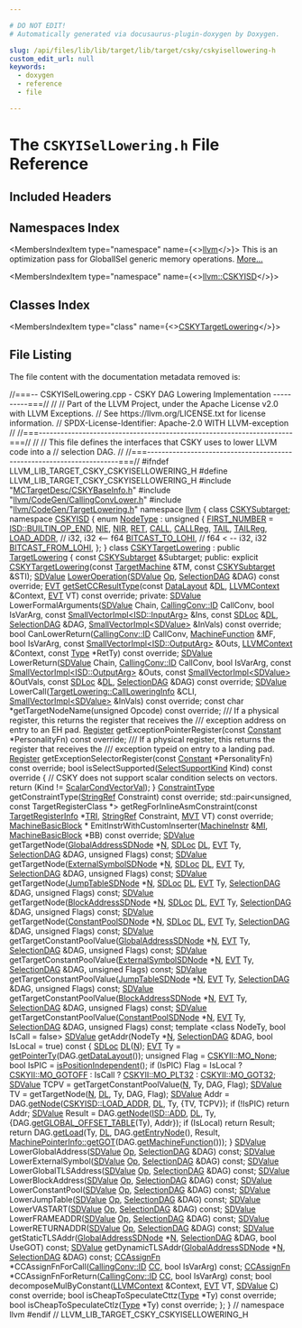 ```yaml
---

# DO NOT EDIT!
# Automatically generated via docusaurus-plugin-doxygen by Doxygen.

slug: /api/files/lib/lib/target/lib/target/csky/cskyisellowering-h
custom_edit_url: null
keywords:
  - doxygen
  - reference
  - file

---
```





# The `CSKYISelLowering.h` File Reference

<DoxygenPage pluginConfig={pluginConfig}>



## Included Headers

<IncludesList>
<IncludesListItem
  filePath="MCTargetDesc/CSKYBaseInfo.h"
  permalink="/docs/api/files/lib/lib/target/lib/target/csky/lib/target/csky/mctargetdesc/cskybaseinfo-h"
  isLocal="true" />
<IncludesListItem
  filePath="llvm/CodeGen/CallingConvLower.h"
  permalink="/docs/api/files/include/include/llvm/include/llvm/codegen/callingconvlower-h"
  isLocal="true" />
<IncludesListItem
  filePath="llvm/CodeGen/TargetLowering.h"
  permalink="/docs/api/files/include/include/llvm/include/llvm/codegen/targetlowering-h"
  isLocal="true" />
</IncludesList>

## Namespaces Index

<MembersIndex>

<MembersIndexItem
  type="namespace"
  name={<><a href="/docs/api/namespaces/llvm">llvm</a></>}>
This is an optimization pass for GlobalISel generic memory operations. <a href="/docs/api/namespaces/llvm/#details">More...</a>
</MembersIndexItem>

<MembersIndexItem
  type="namespace"
  name={<><a href="/docs/api/namespaces/llvm/cskyisd">llvm::CSKYISD</a></>}>
</MembersIndexItem>

</MembersIndex>

## Classes Index

<MembersIndex>

<MembersIndexItem
  type="class"
  name={<><a href="/docs/api/classes/llvm/cskytargetlowering">CSKYTargetLowering</a></>}>
</MembersIndexItem>

</MembersIndex>


## File Listing

The file content with the documentation metadata removed is:

<ProgramListing>

<Link id="l00001" /><CodeLine lineNumber="1"><Highlight kind="comment">//===-- CSKYISelLowering.cpp - CSKY DAG Lowering Implementation  ----------===//</Highlight><Highlight kind="normal"></Highlight></CodeLine>
<Link id="l00002" /><CodeLine lineNumber="2"><Highlight kind="normal"></Highlight><Highlight kind="comment">//</Highlight><Highlight kind="normal"></Highlight></CodeLine>
<Link id="l00003" /><CodeLine lineNumber="3"><Highlight kind="normal"></Highlight><Highlight kind="comment">// Part of the LLVM Project, under the Apache License v2.0 with LLVM Exceptions.</Highlight><Highlight kind="normal"></Highlight></CodeLine>
<Link id="l00004" /><CodeLine lineNumber="4"><Highlight kind="normal"></Highlight><Highlight kind="comment">// See https://llvm.org/LICENSE.txt for license information.</Highlight><Highlight kind="normal"></Highlight></CodeLine>
<Link id="l00005" /><CodeLine lineNumber="5"><Highlight kind="normal"></Highlight><Highlight kind="comment">// SPDX-License-Identifier: Apache-2.0 WITH LLVM-exception</Highlight><Highlight kind="normal"></Highlight></CodeLine>
<Link id="l00006" /><CodeLine lineNumber="6"><Highlight kind="normal"></Highlight><Highlight kind="comment">//</Highlight><Highlight kind="normal"></Highlight></CodeLine>
<Link id="l00007" /><CodeLine lineNumber="7"><Highlight kind="normal"></Highlight><Highlight kind="comment">//===----------------------------------------------------------------------===//</Highlight><Highlight kind="normal"></Highlight></CodeLine>
<Link id="l00008" /><CodeLine lineNumber="8"><Highlight kind="normal"></Highlight><Highlight kind="comment">//</Highlight><Highlight kind="normal"></Highlight></CodeLine>
<Link id="l00009" /><CodeLine lineNumber="9"><Highlight kind="normal"></Highlight><Highlight kind="comment">// This file defines the interfaces that CSKY uses to lower LLVM code into a</Highlight><Highlight kind="normal"></Highlight></CodeLine>
<Link id="l00010" /><CodeLine lineNumber="10"><Highlight kind="normal"></Highlight><Highlight kind="comment">// selection DAG.</Highlight><Highlight kind="normal"></Highlight></CodeLine>
<Link id="l00011" /><CodeLine lineNumber="11"><Highlight kind="normal"></Highlight><Highlight kind="comment">//</Highlight><Highlight kind="normal"></Highlight></CodeLine>
<Link id="l00012" /><CodeLine lineNumber="12"><Highlight kind="normal"></Highlight><Highlight kind="comment">//===----------------------------------------------------------------------===//</Highlight><Highlight kind="normal"></Highlight></CodeLine>
<Link id="l00013" /><CodeLine lineNumber="13"><Highlight kind="normal"></Highlight></CodeLine>
<Link id="l00014" /><CodeLine lineNumber="14"><Highlight kind="normal"></Highlight><Highlight kind="preprocessor">#ifndef LLVM&#95;LIB&#95;TARGET&#95;CSKY&#95;CSKYISELLOWERING&#95;H</Highlight><Highlight kind="normal"></Highlight></CodeLine>
<Link id="l00015" /><CodeLine lineNumber="15"><Highlight kind="normal"></Highlight><Highlight kind="preprocessor">#define LLVM&#95;LIB&#95;TARGET&#95;CSKY&#95;CSKYISELLOWERING&#95;H</Highlight><Highlight kind="normal"></Highlight></CodeLine>
<Link id="l00016" /><CodeLine lineNumber="16"><Highlight kind="normal"></Highlight></CodeLine>
<Link id="l00017" /><CodeLine lineNumber="17"><Highlight kind="normal"></Highlight><Highlight kind="preprocessor">#include &quot;<a href="/docs/api/files/lib/lib/target/lib/target/csky/lib/target/csky/mctargetdesc/cskybaseinfo-h">MCTargetDesc/CSKYBaseInfo.h</a>&quot;</Highlight><Highlight kind="normal"></Highlight></CodeLine>
<Link id="l00018" /><CodeLine lineNumber="18"><Highlight kind="normal"></Highlight><Highlight kind="preprocessor">#include &quot;<a href="/docs/api/files/include/include/llvm/include/llvm/codegen/callingconvlower-h">llvm/CodeGen/CallingConvLower.h</a>&quot;</Highlight><Highlight kind="normal"></Highlight></CodeLine>
<Link id="l00019" /><CodeLine lineNumber="19"><Highlight kind="normal"></Highlight><Highlight kind="preprocessor">#include &quot;<a href="/docs/api/files/include/include/llvm/include/llvm/codegen/targetlowering-h">llvm/CodeGen/TargetLowering.h</a>&quot;</Highlight><Highlight kind="normal"></Highlight></CodeLine>
<Link id="l00020" /><CodeLine lineNumber="20"><Highlight kind="normal"></Highlight></CodeLine>
<Link id="l00021" /><CodeLine lineNumber="21"><Highlight kind="normal"></Highlight><Highlight kind="keyword">namespace </Highlight><Highlight kind="normal"><a href="/docs/api/namespaces/llvm">llvm</a> &#123;</Highlight></CodeLine>
<Link id="l00022" /><CodeLine lineNumber="22"><Highlight kind="normal"></Highlight><Highlight kind="keyword">class </Highlight><Highlight kind="normal"><a href="/docs/api/classes/llvm/cskysubtarget">CSKYSubtarget</a>;</Highlight></CodeLine>
<Link id="l00023" /><CodeLine lineNumber="23"><Highlight kind="normal"></Highlight></CodeLine>
<Link id="l00024" /><CodeLine lineNumber="24" lineLink="/docs/api/namespaces/llvm/cskyisd"><Highlight kind="normal"></Highlight><Highlight kind="keyword">namespace </Highlight><Highlight kind="normal"><a href="/docs/api/namespaces/llvm/cskyisd">CSKYISD</a> &#123;</Highlight></CodeLine>
<Link id="l00025" /><CodeLine lineNumber="25" lineLink="/docs/api/namespaces/llvm/cskyisd/#a21f8f5032143364eef7e557f383ca140"><Highlight kind="normal"></Highlight><Highlight kind="keyword">enum</Highlight><Highlight kind="normal"> <a href="/docs/api/namespaces/llvm/cskyisd/#a21f8f5032143364eef7e557f383ca140">NodeType</a> : </Highlight><Highlight kind="keywordtype">unsigned</Highlight><Highlight kind="normal"> &#123;</Highlight></CodeLine>
<Link id="l00026" /><CodeLine lineNumber="26" lineLink="/docs/api/namespaces/llvm/cskyisd/#a21f8f5032143364eef7e557f383ca140affe8d15b1987321b60d5e505e83a86f8"><Highlight kind="normal">  <a href="/docs/api/namespaces/llvm/cskyisd/#a21f8f5032143364eef7e557f383ca140affe8d15b1987321b60d5e505e83a86f8">FIRST&#95;NUMBER</a> = <a href="/docs/api/namespaces/llvm/isd/#a22ea9cec080dd5f4f47ba234c2f59110a477ef80c70c7359199eace0e5d3133b1">ISD::BUILTIN&#95;OP&#95;END</a>,</Highlight></CodeLine>
<Link id="l00027" /><CodeLine lineNumber="27" lineLink="/docs/api/namespaces/llvm/cskyisd/#a21f8f5032143364eef7e557f383ca140a19efa471468c8459a1c03103698ce22a"><Highlight kind="normal">  <a href="/docs/api/namespaces/llvm/cskyisd/#a21f8f5032143364eef7e557f383ca140a19efa471468c8459a1c03103698ce22a">NIE</a>,</Highlight></CodeLine>
<Link id="l00028" /><CodeLine lineNumber="28" lineLink="/docs/api/namespaces/llvm/cskyisd/#a21f8f5032143364eef7e557f383ca140af84c5821a353979c176b5a50e7e483b9"><Highlight kind="normal">  <a href="/docs/api/namespaces/llvm/cskyisd/#a21f8f5032143364eef7e557f383ca140af84c5821a353979c176b5a50e7e483b9">NIR</a>,</Highlight></CodeLine>
<Link id="l00029" /><CodeLine lineNumber="29" lineLink="/docs/api/namespaces/llvm/cskyisd/#a21f8f5032143364eef7e557f383ca140ab487ca8e1a1817364d4aef4c0a1f2bf7"><Highlight kind="normal">  <a href="/docs/api/namespaces/llvm/cskyisd/#a21f8f5032143364eef7e557f383ca140ab487ca8e1a1817364d4aef4c0a1f2bf7">RET</a>,</Highlight></CodeLine>
<Link id="l00030" /><CodeLine lineNumber="30" lineLink="/docs/api/namespaces/llvm/cskyisd/#a21f8f5032143364eef7e557f383ca140a2578ed3b33431af79abe790d509a3c36"><Highlight kind="normal">  <a href="/docs/api/namespaces/llvm/cskyisd/#a21f8f5032143364eef7e557f383ca140a2578ed3b33431af79abe790d509a3c36">CALL</a>,</Highlight></CodeLine>
<Link id="l00031" /><CodeLine lineNumber="31" lineLink="/docs/api/namespaces/llvm/cskyisd/#a21f8f5032143364eef7e557f383ca140a854c048d2740d2b9be2605dfbbfb0f50"><Highlight kind="normal">  <a href="/docs/api/namespaces/llvm/cskyisd/#a21f8f5032143364eef7e557f383ca140a854c048d2740d2b9be2605dfbbfb0f50">CALLReg</a>,</Highlight></CodeLine>
<Link id="l00032" /><CodeLine lineNumber="32" lineLink="/docs/api/namespaces/llvm/cskyisd/#a21f8f5032143364eef7e557f383ca140a8ce9e7d4b725ea8b9d3428cc426f8107"><Highlight kind="normal">  <a href="/docs/api/namespaces/llvm/cskyisd/#a21f8f5032143364eef7e557f383ca140a8ce9e7d4b725ea8b9d3428cc426f8107">TAIL</a>,</Highlight></CodeLine>
<Link id="l00033" /><CodeLine lineNumber="33" lineLink="/docs/api/namespaces/llvm/cskyisd/#a21f8f5032143364eef7e557f383ca140ad4ade8d06f79327a4882cd5822bc0cf3"><Highlight kind="normal">  <a href="/docs/api/namespaces/llvm/cskyisd/#a21f8f5032143364eef7e557f383ca140ad4ade8d06f79327a4882cd5822bc0cf3">TAILReg</a>,</Highlight></CodeLine>
<Link id="l00034" /><CodeLine lineNumber="34" lineLink="/docs/api/namespaces/llvm/cskyisd/#a21f8f5032143364eef7e557f383ca140a1350a42f33c959dd4ed60b8f63d67d77"><Highlight kind="normal">  <a href="/docs/api/namespaces/llvm/cskyisd/#a21f8f5032143364eef7e557f383ca140a1350a42f33c959dd4ed60b8f63d67d77">LOAD&#95;ADDR</a>,</Highlight></CodeLine>
<Link id="l00035" /><CodeLine lineNumber="35"><Highlight kind="normal">  </Highlight><Highlight kind="comment">// i32, i32 &lt;-- f64</Highlight><Highlight kind="normal"></Highlight></CodeLine>
<Link id="l00036" /><CodeLine lineNumber="36" lineLink="/docs/api/namespaces/llvm/cskyisd/#a21f8f5032143364eef7e557f383ca140aff2113c0522ec629cd8d711fdcc45497"><Highlight kind="normal">  <a href="/docs/api/namespaces/llvm/cskyisd/#a21f8f5032143364eef7e557f383ca140aff2113c0522ec629cd8d711fdcc45497">BITCAST&#95;TO&#95;LOHI</a>,</Highlight></CodeLine>
<Link id="l00037" /><CodeLine lineNumber="37"><Highlight kind="normal">  </Highlight><Highlight kind="comment">// f64 &lt; -- i32, i32</Highlight><Highlight kind="normal"></Highlight></CodeLine>
<Link id="l00038" /><CodeLine lineNumber="38" lineLink="/docs/api/namespaces/llvm/cskyisd/#a21f8f5032143364eef7e557f383ca140a1f036d06f31d2b7817930c6be601f6e1"><Highlight kind="normal">  <a href="/docs/api/namespaces/llvm/cskyisd/#a21f8f5032143364eef7e557f383ca140a1f036d06f31d2b7817930c6be601f6e1">BITCAST&#95;FROM&#95;LOHI</a>,</Highlight></CodeLine>
<Link id="l00039" /><CodeLine lineNumber="39"><Highlight kind="normal">&#125;;</Highlight></CodeLine>
<Link id="l00040" /><CodeLine lineNumber="40"><Highlight kind="normal">&#125;</Highlight></CodeLine>
<Link id="l00041" /><CodeLine lineNumber="41"><Highlight kind="normal"></Highlight></CodeLine>
<Link id="l00042" /><CodeLine lineNumber="42" lineLink="/docs/api/classes/llvm/cskytargetlowering"><Highlight kind="normal"></Highlight><Highlight kind="keyword">class </Highlight><Highlight kind="normal"><a href="/docs/api/classes/llvm/cskytargetlowering/#a394ec6c77b281252ab7d5dffb757ce7f">CSKYTargetLowering</a> : </Highlight><Highlight kind="keyword">public</Highlight><Highlight kind="normal"> <a href="/docs/api/classes/llvm/targetlowering/#aaa96f111a59a7a2e7f9c689b344543df">TargetLowering</a> &#123;</Highlight></CodeLine>
<Link id="l00043" /><CodeLine lineNumber="43"><Highlight kind="normal">  </Highlight><Highlight kind="keyword">const</Highlight><Highlight kind="normal"> <a href="/docs/api/classes/llvm/cskysubtarget">CSKYSubtarget</a> &amp;Subtarget;</Highlight></CodeLine>
<Link id="l00044" /><CodeLine lineNumber="44"><Highlight kind="normal"></Highlight></CodeLine>
<Link id="l00045" /><CodeLine lineNumber="45"><Highlight kind="normal"></Highlight><Highlight kind="keyword">public</Highlight><Highlight kind="normal">:</Highlight></CodeLine>
<Link id="l00046" /><CodeLine lineNumber="46"><Highlight kind="normal">  </Highlight><Highlight kind="keyword">explicit</Highlight><Highlight kind="normal"> <a href="/docs/api/classes/llvm/cskytargetlowering/#a394ec6c77b281252ab7d5dffb757ce7f">CSKYTargetLowering</a>(</Highlight><Highlight kind="keyword">const</Highlight><Highlight kind="normal"> <a href="/docs/api/classes/llvm/targetmachine">TargetMachine</a> &amp;TM,</Highlight></CodeLine>
<Link id="l00047" /><CodeLine lineNumber="47"><Highlight kind="normal">                              </Highlight><Highlight kind="keyword">const</Highlight><Highlight kind="normal"> <a href="/docs/api/classes/llvm/cskysubtarget">CSKYSubtarget</a> &amp;STI);</Highlight></CodeLine>
<Link id="l00048" /><CodeLine lineNumber="48"><Highlight kind="normal"></Highlight></CodeLine>
<Link id="l00049" /><CodeLine lineNumber="49"><Highlight kind="normal">  <a href="/docs/api/classes/llvm/sdvalue">SDValue</a> <a href="/docs/api/classes/llvm/cskytargetlowering/#af48eb3006fb45a4161db5b96d4f7cbbd">LowerOperation</a>(<a href="/docs/api/classes/llvm/sdvalue">SDValue</a> <a href="/docs/api/namespaces/llvm/#ab471937b9a227e70c7fe8bd9604014d6">Op</a>, <a href="/docs/api/classes/llvm/selectiondag">SelectionDAG</a> &amp;DAG) </Highlight><Highlight kind="keyword">const override</Highlight><Highlight kind="normal">;</Highlight></CodeLine>
<Link id="l00050" /><CodeLine lineNumber="50"><Highlight kind="normal"></Highlight></CodeLine>
<Link id="l00051" /><CodeLine lineNumber="51"><Highlight kind="normal">  <a href="/docs/api/structs/llvm/evt">EVT</a> <a href="/docs/api/classes/llvm/cskytargetlowering/#aea1223f03c63339534884b7dc67ed3bf">getSetCCResultType</a>(</Highlight><Highlight kind="keyword">const</Highlight><Highlight kind="normal"> <a href="/docs/api/classes/llvm/datalayout">DataLayout</a> &amp;<a href="/docs/api/files/lib/lib/target/lib/target/arm/armslshardening-cpp/#ad467c4ab9119043f9b7750ab986be61a">DL</a>, <a href="/docs/api/classes/llvm/llvmcontext">LLVMContext</a> &amp;Context,</Highlight></CodeLine>
<Link id="l00052" /><CodeLine lineNumber="52"><Highlight kind="normal">                         <a href="/docs/api/structs/llvm/evt">EVT</a> VT) </Highlight><Highlight kind="keyword">const override</Highlight><Highlight kind="normal">;</Highlight></CodeLine>
<Link id="l00053" /><CodeLine lineNumber="53"><Highlight kind="normal"></Highlight></CodeLine>
<Link id="l00054" /><CodeLine lineNumber="54"><Highlight kind="normal"></Highlight><Highlight kind="keyword">private</Highlight><Highlight kind="normal">:</Highlight></CodeLine>
<Link id="l00055" /><CodeLine lineNumber="55"><Highlight kind="normal">  <a href="/docs/api/classes/llvm/sdvalue">SDValue</a> LowerFormalArguments(<a href="/docs/api/classes/llvm/sdvalue">SDValue</a> Chain, <a href="/docs/api/namespaces/llvm/callingconv/#abdf8cf606905c10634e831390981b0ed">CallingConv::ID</a> CallConv,</Highlight></CodeLine>
<Link id="l00056" /><CodeLine lineNumber="56"><Highlight kind="normal">                               </Highlight><Highlight kind="keywordtype">bool</Highlight><Highlight kind="normal"> IsVarArg,</Highlight></CodeLine>
<Link id="l00057" /><CodeLine lineNumber="57"><Highlight kind="normal">                               </Highlight><Highlight kind="keyword">const</Highlight><Highlight kind="normal"> <a href="/docs/api/classes/llvm/smallvectorimpl">SmallVectorImpl&lt;ISD::InputArg&gt;</a> &amp;Ins,</Highlight></CodeLine>
<Link id="l00058" /><CodeLine lineNumber="58"><Highlight kind="normal">                               </Highlight><Highlight kind="keyword">const</Highlight><Highlight kind="normal"> <a href="/docs/api/classes/llvm/sdloc">SDLoc</a> &amp;<a href="/docs/api/files/lib/lib/target/lib/target/arm/armslshardening-cpp/#ad467c4ab9119043f9b7750ab986be61a">DL</a>, <a href="/docs/api/classes/llvm/selectiondag">SelectionDAG</a> &amp;DAG,</Highlight></CodeLine>
<Link id="l00059" /><CodeLine lineNumber="59"><Highlight kind="normal">                               <a href="/docs/api/classes/llvm/smallvectorimpl">SmallVectorImpl&lt;SDValue&gt;</a> &amp;InVals) </Highlight><Highlight kind="keyword">const override</Highlight><Highlight kind="normal">;</Highlight></CodeLine>
<Link id="l00060" /><CodeLine lineNumber="60"><Highlight kind="normal"></Highlight></CodeLine>
<Link id="l00061" /><CodeLine lineNumber="61"><Highlight kind="normal">  </Highlight><Highlight kind="keywordtype">bool</Highlight><Highlight kind="normal"> CanLowerReturn(<a href="/docs/api/namespaces/llvm/callingconv/#abdf8cf606905c10634e831390981b0ed">CallingConv::ID</a> CallConv, <a href="/docs/api/classes/llvm/machinefunction">MachineFunction</a> &amp;MF,</Highlight></CodeLine>
<Link id="l00062" /><CodeLine lineNumber="62"><Highlight kind="normal">                      </Highlight><Highlight kind="keywordtype">bool</Highlight><Highlight kind="normal"> IsVarArg,</Highlight></CodeLine>
<Link id="l00063" /><CodeLine lineNumber="63"><Highlight kind="normal">                      </Highlight><Highlight kind="keyword">const</Highlight><Highlight kind="normal"> <a href="/docs/api/classes/llvm/smallvectorimpl">SmallVectorImpl&lt;ISD::OutputArg&gt;</a> &amp;Outs,</Highlight></CodeLine>
<Link id="l00064" /><CodeLine lineNumber="64"><Highlight kind="normal">                      <a href="/docs/api/classes/llvm/llvmcontext">LLVMContext</a> &amp;Context, </Highlight><Highlight kind="keyword">const</Highlight><Highlight kind="normal"> <a href="/docs/api/classes/llvm/type">Type</a> &#42;RetTy) </Highlight><Highlight kind="keyword">const override</Highlight><Highlight kind="normal">;</Highlight></CodeLine>
<Link id="l00065" /><CodeLine lineNumber="65"><Highlight kind="normal"></Highlight></CodeLine>
<Link id="l00066" /><CodeLine lineNumber="66"><Highlight kind="normal">  <a href="/docs/api/classes/llvm/sdvalue">SDValue</a> LowerReturn(<a href="/docs/api/classes/llvm/sdvalue">SDValue</a> Chain, <a href="/docs/api/namespaces/llvm/callingconv/#abdf8cf606905c10634e831390981b0ed">CallingConv::ID</a> CallConv, </Highlight><Highlight kind="keywordtype">bool</Highlight><Highlight kind="normal"> IsVarArg,</Highlight></CodeLine>
<Link id="l00067" /><CodeLine lineNumber="67"><Highlight kind="normal">                      </Highlight><Highlight kind="keyword">const</Highlight><Highlight kind="normal"> <a href="/docs/api/classes/llvm/smallvectorimpl">SmallVectorImpl&lt;ISD::OutputArg&gt;</a> &amp;Outs,</Highlight></CodeLine>
<Link id="l00068" /><CodeLine lineNumber="68"><Highlight kind="normal">                      </Highlight><Highlight kind="keyword">const</Highlight><Highlight kind="normal"> <a href="/docs/api/classes/llvm/smallvectorimpl">SmallVectorImpl&lt;SDValue&gt;</a> &amp;OutVals, </Highlight><Highlight kind="keyword">const</Highlight><Highlight kind="normal"> <a href="/docs/api/classes/llvm/sdloc">SDLoc</a> &amp;<a href="/docs/api/files/lib/lib/target/lib/target/arm/armslshardening-cpp/#ad467c4ab9119043f9b7750ab986be61a">DL</a>,</Highlight></CodeLine>
<Link id="l00069" /><CodeLine lineNumber="69"><Highlight kind="normal">                      <a href="/docs/api/classes/llvm/selectiondag">SelectionDAG</a> &amp;DAG) </Highlight><Highlight kind="keyword">const override</Highlight><Highlight kind="normal">;</Highlight></CodeLine>
<Link id="l00070" /><CodeLine lineNumber="70"><Highlight kind="normal"></Highlight></CodeLine>
<Link id="l00071" /><CodeLine lineNumber="71"><Highlight kind="normal">  <a href="/docs/api/classes/llvm/sdvalue">SDValue</a> LowerCall(<a href="/docs/api/structs/llvm/targetlowering/callloweringinfo">TargetLowering::CallLoweringInfo</a> &amp;CLI,</Highlight></CodeLine>
<Link id="l00072" /><CodeLine lineNumber="72"><Highlight kind="normal">                    <a href="/docs/api/classes/llvm/smallvectorimpl">SmallVectorImpl&lt;SDValue&gt;</a> &amp;InVals) </Highlight><Highlight kind="keyword">const override</Highlight><Highlight kind="normal">;</Highlight></CodeLine>
<Link id="l00073" /><CodeLine lineNumber="73"><Highlight kind="normal"></Highlight></CodeLine>
<Link id="l00074" /><CodeLine lineNumber="74"><Highlight kind="normal">  </Highlight><Highlight kind="keyword">const</Highlight><Highlight kind="normal"> </Highlight><Highlight kind="keywordtype">char</Highlight><Highlight kind="normal"> &#42;getTargetNodeName(</Highlight><Highlight kind="keywordtype">unsigned</Highlight><Highlight kind="normal"> Opcode) </Highlight><Highlight kind="keyword">const override</Highlight><Highlight kind="normal">;</Highlight></CodeLine>
<Link id="l00075" /><CodeLine lineNumber="75"><Highlight kind="normal"></Highlight><Highlight kind="comment"></Highlight></CodeLine>
<Link id="l00076" /><CodeLine lineNumber="76"><Highlight kind="comment">  /// If a physical register, this returns the register that receives the</Highlight></CodeLine>
<Link id="l00077" /><CodeLine lineNumber="77"><Highlight kind="comment">  /// exception address on entry to an EH pad.</Highlight><Highlight kind="normal"></Highlight></CodeLine>
<Link id="l00078" /><CodeLine lineNumber="78"><Highlight kind="normal">  <a href="/docs/api/classes/llvm/register">Register</a></Highlight></CodeLine>
<Link id="l00079" /><CodeLine lineNumber="79"><Highlight kind="normal">  getExceptionPointerRegister(</Highlight><Highlight kind="keyword">const</Highlight><Highlight kind="normal"> <a href="/docs/api/classes/llvm/constant">Constant</a> &#42;PersonalityFn) </Highlight><Highlight kind="keyword">const override</Highlight><Highlight kind="normal">;</Highlight></CodeLine>
<Link id="l00080" /><CodeLine lineNumber="80"><Highlight kind="normal"></Highlight><Highlight kind="comment"></Highlight></CodeLine>
<Link id="l00081" /><CodeLine lineNumber="81"><Highlight kind="comment">  /// If a physical register, this returns the register that receives the</Highlight></CodeLine>
<Link id="l00082" /><CodeLine lineNumber="82"><Highlight kind="comment">  /// exception typeid on entry to a landing pad.</Highlight><Highlight kind="normal"></Highlight></CodeLine>
<Link id="l00083" /><CodeLine lineNumber="83"><Highlight kind="normal">  <a href="/docs/api/classes/llvm/register">Register</a></Highlight></CodeLine>
<Link id="l00084" /><CodeLine lineNumber="84"><Highlight kind="normal">  getExceptionSelectorRegister(</Highlight><Highlight kind="keyword">const</Highlight><Highlight kind="normal"> <a href="/docs/api/classes/llvm/constant">Constant</a> &#42;PersonalityFn) </Highlight><Highlight kind="keyword">const override</Highlight><Highlight kind="normal">;</Highlight></CodeLine>
<Link id="l00085" /><CodeLine lineNumber="85"><Highlight kind="normal"></Highlight></CodeLine>
<Link id="l00086" /><CodeLine lineNumber="86"><Highlight kind="normal">  </Highlight><Highlight kind="keywordtype">bool</Highlight><Highlight kind="normal"> isSelectSupported(<a href="/docs/api/classes/llvm/targetloweringbase/#a575e134a5e8414029a5c4a284858e6cd">SelectSupportKind</a> Kind)</Highlight><Highlight kind="keyword"> const override </Highlight><Highlight kind="normal">&#123;</Highlight></CodeLine>
<Link id="l00087" /><CodeLine lineNumber="87"><Highlight kind="normal">    </Highlight><Highlight kind="comment">// CSKY does not support scalar condition selects on vectors.</Highlight><Highlight kind="normal"></Highlight></CodeLine>
<Link id="l00088" /><CodeLine lineNumber="88"><Highlight kind="normal">    </Highlight><Highlight kind="keywordflow">return</Highlight><Highlight kind="normal"> (Kind != <a href="/docs/api/classes/llvm/targetloweringbase/#a575e134a5e8414029a5c4a284858e6cda14714058f9e9eb27b0a4ec62d23bddd5">ScalarCondVectorVal</a>);</Highlight></CodeLine>
<Link id="l00089" /><CodeLine lineNumber="89"><Highlight kind="normal">  &#125;</Highlight></CodeLine>
<Link id="l00090" /><CodeLine lineNumber="90"><Highlight kind="normal"></Highlight></CodeLine>
<Link id="l00091" /><CodeLine lineNumber="91"><Highlight kind="normal">  <a href="/docs/api/classes/llvm/targetlowering/#a0b0176781cd4fd9f45cc739f1d007116">ConstraintType</a> getConstraintType(<a href="/docs/api/classes/llvm/stringref">StringRef</a> Constraint) </Highlight><Highlight kind="keyword">const override</Highlight><Highlight kind="normal">;</Highlight></CodeLine>
<Link id="l00092" /><CodeLine lineNumber="92"><Highlight kind="normal"></Highlight></CodeLine>
<Link id="l00093" /><CodeLine lineNumber="93"><Highlight kind="normal">  std::pair&lt;unsigned, const TargetRegisterClass &#42;&gt;</Highlight></CodeLine>
<Link id="l00094" /><CodeLine lineNumber="94"><Highlight kind="normal">  getRegForInlineAsmConstraint(</Highlight><Highlight kind="keyword">const</Highlight><Highlight kind="normal"> <a href="/docs/api/classes/llvm/targetregisterinfo">TargetRegisterInfo</a> &#42;<a href="/docs/api/files/lib/lib/codegen/machinesink-cpp/#a0f36ed1bc17fc1aa97fe291c439a0698">TRI</a>,</Highlight></CodeLine>
<Link id="l00095" /><CodeLine lineNumber="95"><Highlight kind="normal">                               <a href="/docs/api/classes/llvm/stringref">StringRef</a> Constraint, <a href="/docs/api/classes/llvm/mvt">MVT</a> VT) </Highlight><Highlight kind="keyword">const override</Highlight><Highlight kind="normal">;</Highlight></CodeLine>
<Link id="l00096" /><CodeLine lineNumber="96"><Highlight kind="normal"></Highlight></CodeLine>
<Link id="l00097" /><CodeLine lineNumber="97"><Highlight kind="normal">  <a href="/docs/api/classes/llvm/machinebasicblock">MachineBasicBlock</a> &#42;</Highlight></CodeLine>
<Link id="l00098" /><CodeLine lineNumber="98"><Highlight kind="normal">  EmitInstrWithCustomInserter(<a href="/docs/api/classes/llvm/machineinstr">MachineInstr</a> &amp;<a href="/docs/api/files/lib/lib/codegen/lib/codegen/globalisel/irtranslator-cpp/#abe44dfdea65b4f7e11e0a608ab708b76">MI</a>,</Highlight></CodeLine>
<Link id="l00099" /><CodeLine lineNumber="99"><Highlight kind="normal">                              <a href="/docs/api/classes/llvm/machinebasicblock">MachineBasicBlock</a> &#42;BB) </Highlight><Highlight kind="keyword">const override</Highlight><Highlight kind="normal">;</Highlight></CodeLine>
<Link id="l00100" /><CodeLine lineNumber="100"><Highlight kind="normal"></Highlight></CodeLine>
<Link id="l00101" /><CodeLine lineNumber="101"><Highlight kind="normal">  <a href="/docs/api/classes/llvm/sdvalue">SDValue</a> getTargetNode(<a href="/docs/api/classes/llvm/globaladdresssdnode">GlobalAddressSDNode</a> &#42;<a href="/docs/api/files/lib/lib/support/regcomp-c/#a0240ac851181b84ac374872dc5434ee4">N</a>, <a href="/docs/api/classes/llvm/sdloc">SDLoc</a> <a href="/docs/api/files/lib/lib/target/lib/target/arm/armslshardening-cpp/#ad467c4ab9119043f9b7750ab986be61a">DL</a>, <a href="/docs/api/structs/llvm/evt">EVT</a> Ty,</Highlight></CodeLine>
<Link id="l00102" /><CodeLine lineNumber="102"><Highlight kind="normal">                        <a href="/docs/api/classes/llvm/selectiondag">SelectionDAG</a> &amp;DAG, </Highlight><Highlight kind="keywordtype">unsigned</Highlight><Highlight kind="normal"> Flags) </Highlight><Highlight kind="keyword">const</Highlight><Highlight kind="normal">;</Highlight></CodeLine>
<Link id="l00103" /><CodeLine lineNumber="103"><Highlight kind="normal"></Highlight></CodeLine>
<Link id="l00104" /><CodeLine lineNumber="104"><Highlight kind="normal">  <a href="/docs/api/classes/llvm/sdvalue">SDValue</a> getTargetNode(<a href="/docs/api/classes/llvm/externalsymbolsdnode">ExternalSymbolSDNode</a> &#42;<a href="/docs/api/files/lib/lib/support/regcomp-c/#a0240ac851181b84ac374872dc5434ee4">N</a>, <a href="/docs/api/classes/llvm/sdloc">SDLoc</a> <a href="/docs/api/files/lib/lib/target/lib/target/arm/armslshardening-cpp/#ad467c4ab9119043f9b7750ab986be61a">DL</a>, <a href="/docs/api/structs/llvm/evt">EVT</a> Ty,</Highlight></CodeLine>
<Link id="l00105" /><CodeLine lineNumber="105"><Highlight kind="normal">                        <a href="/docs/api/classes/llvm/selectiondag">SelectionDAG</a> &amp;DAG, </Highlight><Highlight kind="keywordtype">unsigned</Highlight><Highlight kind="normal"> Flags) </Highlight><Highlight kind="keyword">const</Highlight><Highlight kind="normal">;</Highlight></CodeLine>
<Link id="l00106" /><CodeLine lineNumber="106"><Highlight kind="normal"></Highlight></CodeLine>
<Link id="l00107" /><CodeLine lineNumber="107"><Highlight kind="normal">  <a href="/docs/api/classes/llvm/sdvalue">SDValue</a> getTargetNode(<a href="/docs/api/classes/llvm/jumptablesdnode">JumpTableSDNode</a> &#42;<a href="/docs/api/files/lib/lib/support/regcomp-c/#a0240ac851181b84ac374872dc5434ee4">N</a>, <a href="/docs/api/classes/llvm/sdloc">SDLoc</a> <a href="/docs/api/files/lib/lib/target/lib/target/arm/armslshardening-cpp/#ad467c4ab9119043f9b7750ab986be61a">DL</a>, <a href="/docs/api/structs/llvm/evt">EVT</a> Ty, <a href="/docs/api/classes/llvm/selectiondag">SelectionDAG</a> &amp;DAG,</Highlight></CodeLine>
<Link id="l00108" /><CodeLine lineNumber="108"><Highlight kind="normal">                        </Highlight><Highlight kind="keywordtype">unsigned</Highlight><Highlight kind="normal"> Flags) </Highlight><Highlight kind="keyword">const</Highlight><Highlight kind="normal">;</Highlight></CodeLine>
<Link id="l00109" /><CodeLine lineNumber="109"><Highlight kind="normal"></Highlight></CodeLine>
<Link id="l00110" /><CodeLine lineNumber="110"><Highlight kind="normal">  <a href="/docs/api/classes/llvm/sdvalue">SDValue</a> getTargetNode(<a href="/docs/api/classes/llvm/blockaddresssdnode">BlockAddressSDNode</a> &#42;<a href="/docs/api/files/lib/lib/support/regcomp-c/#a0240ac851181b84ac374872dc5434ee4">N</a>, <a href="/docs/api/classes/llvm/sdloc">SDLoc</a> <a href="/docs/api/files/lib/lib/target/lib/target/arm/armslshardening-cpp/#ad467c4ab9119043f9b7750ab986be61a">DL</a>, <a href="/docs/api/structs/llvm/evt">EVT</a> Ty,</Highlight></CodeLine>
<Link id="l00111" /><CodeLine lineNumber="111"><Highlight kind="normal">                        <a href="/docs/api/classes/llvm/selectiondag">SelectionDAG</a> &amp;DAG, </Highlight><Highlight kind="keywordtype">unsigned</Highlight><Highlight kind="normal"> Flags) </Highlight><Highlight kind="keyword">const</Highlight><Highlight kind="normal">;</Highlight></CodeLine>
<Link id="l00112" /><CodeLine lineNumber="112"><Highlight kind="normal"></Highlight></CodeLine>
<Link id="l00113" /><CodeLine lineNumber="113"><Highlight kind="normal">  <a href="/docs/api/classes/llvm/sdvalue">SDValue</a> getTargetNode(<a href="/docs/api/classes/llvm/constantpoolsdnode">ConstantPoolSDNode</a> &#42;<a href="/docs/api/files/lib/lib/support/regcomp-c/#a0240ac851181b84ac374872dc5434ee4">N</a>, <a href="/docs/api/classes/llvm/sdloc">SDLoc</a> <a href="/docs/api/files/lib/lib/target/lib/target/arm/armslshardening-cpp/#ad467c4ab9119043f9b7750ab986be61a">DL</a>, <a href="/docs/api/structs/llvm/evt">EVT</a> Ty,</Highlight></CodeLine>
<Link id="l00114" /><CodeLine lineNumber="114"><Highlight kind="normal">                        <a href="/docs/api/classes/llvm/selectiondag">SelectionDAG</a> &amp;DAG, </Highlight><Highlight kind="keywordtype">unsigned</Highlight><Highlight kind="normal"> Flags) </Highlight><Highlight kind="keyword">const</Highlight><Highlight kind="normal">;</Highlight></CodeLine>
<Link id="l00115" /><CodeLine lineNumber="115"><Highlight kind="normal"></Highlight></CodeLine>
<Link id="l00116" /><CodeLine lineNumber="116"><Highlight kind="normal">  <a href="/docs/api/classes/llvm/sdvalue">SDValue</a> getTargetConstantPoolValue(<a href="/docs/api/classes/llvm/globaladdresssdnode">GlobalAddressSDNode</a> &#42;<a href="/docs/api/files/lib/lib/support/regcomp-c/#a0240ac851181b84ac374872dc5434ee4">N</a>, <a href="/docs/api/structs/llvm/evt">EVT</a> Ty,</Highlight></CodeLine>
<Link id="l00117" /><CodeLine lineNumber="117"><Highlight kind="normal">                                     <a href="/docs/api/classes/llvm/selectiondag">SelectionDAG</a> &amp;DAG, </Highlight><Highlight kind="keywordtype">unsigned</Highlight><Highlight kind="normal"> Flags) </Highlight><Highlight kind="keyword">const</Highlight><Highlight kind="normal">;</Highlight></CodeLine>
<Link id="l00118" /><CodeLine lineNumber="118"><Highlight kind="normal"></Highlight></CodeLine>
<Link id="l00119" /><CodeLine lineNumber="119"><Highlight kind="normal">  <a href="/docs/api/classes/llvm/sdvalue">SDValue</a> getTargetConstantPoolValue(<a href="/docs/api/classes/llvm/externalsymbolsdnode">ExternalSymbolSDNode</a> &#42;<a href="/docs/api/files/lib/lib/support/regcomp-c/#a0240ac851181b84ac374872dc5434ee4">N</a>, <a href="/docs/api/structs/llvm/evt">EVT</a> Ty,</Highlight></CodeLine>
<Link id="l00120" /><CodeLine lineNumber="120"><Highlight kind="normal">                                     <a href="/docs/api/classes/llvm/selectiondag">SelectionDAG</a> &amp;DAG, </Highlight><Highlight kind="keywordtype">unsigned</Highlight><Highlight kind="normal"> Flags) </Highlight><Highlight kind="keyword">const</Highlight><Highlight kind="normal">;</Highlight></CodeLine>
<Link id="l00121" /><CodeLine lineNumber="121"><Highlight kind="normal"></Highlight></CodeLine>
<Link id="l00122" /><CodeLine lineNumber="122"><Highlight kind="normal">  <a href="/docs/api/classes/llvm/sdvalue">SDValue</a> getTargetConstantPoolValue(<a href="/docs/api/classes/llvm/jumptablesdnode">JumpTableSDNode</a> &#42;<a href="/docs/api/files/lib/lib/support/regcomp-c/#a0240ac851181b84ac374872dc5434ee4">N</a>, <a href="/docs/api/structs/llvm/evt">EVT</a> Ty,</Highlight></CodeLine>
<Link id="l00123" /><CodeLine lineNumber="123"><Highlight kind="normal">                                     <a href="/docs/api/classes/llvm/selectiondag">SelectionDAG</a> &amp;DAG, </Highlight><Highlight kind="keywordtype">unsigned</Highlight><Highlight kind="normal"> Flags) </Highlight><Highlight kind="keyword">const</Highlight><Highlight kind="normal">;</Highlight></CodeLine>
<Link id="l00124" /><CodeLine lineNumber="124"><Highlight kind="normal"></Highlight></CodeLine>
<Link id="l00125" /><CodeLine lineNumber="125"><Highlight kind="normal">  <a href="/docs/api/classes/llvm/sdvalue">SDValue</a> getTargetConstantPoolValue(<a href="/docs/api/classes/llvm/blockaddresssdnode">BlockAddressSDNode</a> &#42;<a href="/docs/api/files/lib/lib/support/regcomp-c/#a0240ac851181b84ac374872dc5434ee4">N</a>, <a href="/docs/api/structs/llvm/evt">EVT</a> Ty,</Highlight></CodeLine>
<Link id="l00126" /><CodeLine lineNumber="126"><Highlight kind="normal">                                     <a href="/docs/api/classes/llvm/selectiondag">SelectionDAG</a> &amp;DAG, </Highlight><Highlight kind="keywordtype">unsigned</Highlight><Highlight kind="normal"> Flags) </Highlight><Highlight kind="keyword">const</Highlight><Highlight kind="normal">;</Highlight></CodeLine>
<Link id="l00127" /><CodeLine lineNumber="127"><Highlight kind="normal"></Highlight></CodeLine>
<Link id="l00128" /><CodeLine lineNumber="128"><Highlight kind="normal">  <a href="/docs/api/classes/llvm/sdvalue">SDValue</a> getTargetConstantPoolValue(<a href="/docs/api/classes/llvm/constantpoolsdnode">ConstantPoolSDNode</a> &#42;<a href="/docs/api/files/lib/lib/support/regcomp-c/#a0240ac851181b84ac374872dc5434ee4">N</a>, <a href="/docs/api/structs/llvm/evt">EVT</a> Ty,</Highlight></CodeLine>
<Link id="l00129" /><CodeLine lineNumber="129"><Highlight kind="normal">                                     <a href="/docs/api/classes/llvm/selectiondag">SelectionDAG</a> &amp;DAG, </Highlight><Highlight kind="keywordtype">unsigned</Highlight><Highlight kind="normal"> Flags) </Highlight><Highlight kind="keyword">const</Highlight><Highlight kind="normal">;</Highlight></CodeLine>
<Link id="l00130" /><CodeLine lineNumber="130"><Highlight kind="normal"></Highlight></CodeLine>
<Link id="l00131" /><CodeLine lineNumber="131"><Highlight kind="normal">  </Highlight><Highlight kind="keyword">template</Highlight><Highlight kind="normal"> &lt;</Highlight><Highlight kind="keyword">class</Highlight><Highlight kind="normal"> NodeTy, </Highlight><Highlight kind="keywordtype">bool</Highlight><Highlight kind="normal"> IsCall = false&gt;</Highlight></CodeLine>
<Link id="l00132" /><CodeLine lineNumber="132"><Highlight kind="normal">  <a href="/docs/api/classes/llvm/sdvalue">SDValue</a> getAddr(NodeTy &#42;<a href="/docs/api/files/lib/lib/support/regcomp-c/#a0240ac851181b84ac374872dc5434ee4">N</a>, <a href="/docs/api/classes/llvm/selectiondag">SelectionDAG</a> &amp;DAG, </Highlight><Highlight kind="keywordtype">bool</Highlight><Highlight kind="normal"> IsLocal = </Highlight><Highlight kind="keyword">true</Highlight><Highlight kind="normal">)</Highlight><Highlight kind="keyword"> const </Highlight><Highlight kind="normal">&#123;</Highlight></CodeLine>
<Link id="l00133" /><CodeLine lineNumber="133"><Highlight kind="normal">    <a href="/docs/api/classes/llvm/sdloc">SDLoc</a> <a href="/docs/api/files/lib/lib/target/lib/target/arm/armslshardening-cpp/#ad467c4ab9119043f9b7750ab986be61a">DL</a>(<a href="/docs/api/files/lib/lib/support/regcomp-c/#a0240ac851181b84ac374872dc5434ee4">N</a>);</Highlight></CodeLine>
<Link id="l00134" /><CodeLine lineNumber="134"><Highlight kind="normal">    <a href="/docs/api/structs/llvm/evt">EVT</a> Ty = <a href="/docs/api/classes/llvm/targetloweringbase/#a8aabf5d0aa80038973255ff2d1e1a9fc">getPointerTy</a>(DAG.<a href="/docs/api/classes/llvm/selectiondag/#a6b442ac8a9fc6147b95ccfb2c3322121">getDataLayout</a>());</Highlight></CodeLine>
<Link id="l00135" /><CodeLine lineNumber="135"><Highlight kind="normal"></Highlight></CodeLine>
<Link id="l00136" /><CodeLine lineNumber="136"><Highlight kind="normal">    </Highlight><Highlight kind="keywordtype">unsigned</Highlight><Highlight kind="normal"> Flag = <a href="/docs/api/namespaces/llvm/cskyii/#a335ed414d99bdcb2ed30f721add7c390a27b1c1f012ff84c6ee55f7f3c60e2acf">CSKYII::MO&#95;None</a>;</Highlight></CodeLine>
<Link id="l00137" /><CodeLine lineNumber="137"><Highlight kind="normal">    </Highlight><Highlight kind="keywordtype">bool</Highlight><Highlight kind="normal"> IsPIC = <a href="/docs/api/classes/llvm/targetlowering/#aa8ab0804ddb40450da6549e1943817a2">isPositionIndependent</a>();</Highlight></CodeLine>
<Link id="l00138" /><CodeLine lineNumber="138"><Highlight kind="normal"></Highlight></CodeLine>
<Link id="l00139" /><CodeLine lineNumber="139"><Highlight kind="normal">    </Highlight><Highlight kind="keywordflow">if</Highlight><Highlight kind="normal"> (IsPIC)</Highlight></CodeLine>
<Link id="l00140" /><CodeLine lineNumber="140"><Highlight kind="normal">      Flag = IsLocal  ? <a href="/docs/api/namespaces/llvm/cskyii/#a335ed414d99bdcb2ed30f721add7c390a5e87a1ebcc2ec67a9bef2bc4a5c38e4f">CSKYII::MO&#95;GOTOFF</a></Highlight></CodeLine>
<Link id="l00141" /><CodeLine lineNumber="141"><Highlight kind="normal">             : IsCall ? <a href="/docs/api/namespaces/llvm/cskyii/#a335ed414d99bdcb2ed30f721add7c390aaa3d897f90c850a4958ab40af5d413db">CSKYII::MO&#95;PLT32</a></Highlight></CodeLine>
<Link id="l00142" /><CodeLine lineNumber="142"><Highlight kind="normal">                      : <a href="/docs/api/namespaces/llvm/cskyii/#a335ed414d99bdcb2ed30f721add7c390ae95deac41224f1182bfc44d55e7d8cd0">CSKYII::MO&#95;GOT32</a>;</Highlight></CodeLine>
<Link id="l00143" /><CodeLine lineNumber="143"><Highlight kind="normal"></Highlight></CodeLine>
<Link id="l00144" /><CodeLine lineNumber="144"><Highlight kind="normal">    <a href="/docs/api/classes/llvm/sdvalue">SDValue</a> TCPV = getTargetConstantPoolValue(<a href="/docs/api/files/lib/lib/support/regcomp-c/#a0240ac851181b84ac374872dc5434ee4">N</a>, Ty, DAG, Flag);</Highlight></CodeLine>
<Link id="l00145" /><CodeLine lineNumber="145"><Highlight kind="normal">    <a href="/docs/api/classes/llvm/sdvalue">SDValue</a> TV = getTargetNode(<a href="/docs/api/files/lib/lib/support/regcomp-c/#a0240ac851181b84ac374872dc5434ee4">N</a>, <a href="/docs/api/files/lib/lib/target/lib/target/arm/armslshardening-cpp/#ad467c4ab9119043f9b7750ab986be61a">DL</a>, Ty, DAG, Flag);</Highlight></CodeLine>
<Link id="l00146" /><CodeLine lineNumber="146"><Highlight kind="normal">    <a href="/docs/api/classes/llvm/sdvalue">SDValue</a> Addr = DAG.<a href="/docs/api/classes/llvm/selectiondag/#abad5b17501ce8972fb04a149611e7177">getNode</a>(<a href="/docs/api/namespaces/llvm/cskyisd/#a21f8f5032143364eef7e557f383ca140a1350a42f33c959dd4ed60b8f63d67d77">CSKYISD::LOAD&#95;ADDR</a>, <a href="/docs/api/files/lib/lib/target/lib/target/arm/armslshardening-cpp/#ad467c4ab9119043f9b7750ab986be61a">DL</a>, Ty, &#123;TV, TCPV&#125;);</Highlight></CodeLine>
<Link id="l00147" /><CodeLine lineNumber="147"><Highlight kind="normal"></Highlight></CodeLine>
<Link id="l00148" /><CodeLine lineNumber="148"><Highlight kind="normal">    </Highlight><Highlight kind="keywordflow">if</Highlight><Highlight kind="normal"> (!IsPIC)</Highlight></CodeLine>
<Link id="l00149" /><CodeLine lineNumber="149"><Highlight kind="normal">      </Highlight><Highlight kind="keywordflow">return</Highlight><Highlight kind="normal"> Addr;</Highlight></CodeLine>
<Link id="l00150" /><CodeLine lineNumber="150"><Highlight kind="normal"></Highlight></CodeLine>
<Link id="l00151" /><CodeLine lineNumber="151"><Highlight kind="normal">    <a href="/docs/api/classes/llvm/sdvalue">SDValue</a> Result =</Highlight></CodeLine>
<Link id="l00152" /><CodeLine lineNumber="152"><Highlight kind="normal">        DAG.<a href="/docs/api/classes/llvm/selectiondag/#abad5b17501ce8972fb04a149611e7177">getNode</a>(<a href="/docs/api/namespaces/llvm/isd/#a22ea9cec080dd5f4f47ba234c2f59110a269996b43a1f3e1d1f84a70fd4387535">ISD::ADD</a>, <a href="/docs/api/files/lib/lib/target/lib/target/arm/armslshardening-cpp/#ad467c4ab9119043f9b7750ab986be61a">DL</a>, Ty, &#123;DAG.<a href="/docs/api/classes/llvm/selectiondag/#a3e014fd645491da79c3ccabd345c2709">getGLOBAL&#95;OFFSET&#95;TABLE</a>(Ty), Addr&#125;);</Highlight></CodeLine>
<Link id="l00153" /><CodeLine lineNumber="153"><Highlight kind="normal">    </Highlight><Highlight kind="keywordflow">if</Highlight><Highlight kind="normal"> (IsLocal)</Highlight></CodeLine>
<Link id="l00154" /><CodeLine lineNumber="154"><Highlight kind="normal">      </Highlight><Highlight kind="keywordflow">return</Highlight><Highlight kind="normal"> Result;</Highlight></CodeLine>
<Link id="l00155" /><CodeLine lineNumber="155"><Highlight kind="normal"></Highlight></CodeLine>
<Link id="l00156" /><CodeLine lineNumber="156"><Highlight kind="normal">    </Highlight><Highlight kind="keywordflow">return</Highlight><Highlight kind="normal"> DAG.<a href="/docs/api/classes/llvm/selectiondag/#a3c3b16945cf064f59363bdefdfe2b492">getLoad</a>(Ty, <a href="/docs/api/files/lib/lib/target/lib/target/arm/armslshardening-cpp/#ad467c4ab9119043f9b7750ab986be61a">DL</a>, DAG.<a href="/docs/api/classes/llvm/selectiondag/#af0f68c9c0e4a38aebd5773f80dd5b716">getEntryNode</a>(), Result,</Highlight></CodeLine>
<Link id="l00157" /><CodeLine lineNumber="157"><Highlight kind="normal">                       <a href="/docs/api/structs/llvm/machinepointerinfo/#aa70144cee705b3f0db7f53ff3bf004e9">MachinePointerInfo::getGOT</a>(DAG.<a href="/docs/api/classes/llvm/selectiondag/#ac64ec73b0617befef1fb2eae78d12b5f">getMachineFunction</a>()));</Highlight></CodeLine>
<Link id="l00158" /><CodeLine lineNumber="158"><Highlight kind="normal">  &#125;</Highlight></CodeLine>
<Link id="l00159" /><CodeLine lineNumber="159"><Highlight kind="normal"></Highlight></CodeLine>
<Link id="l00160" /><CodeLine lineNumber="160"><Highlight kind="normal">  <a href="/docs/api/classes/llvm/sdvalue">SDValue</a> LowerGlobalAddress(<a href="/docs/api/classes/llvm/sdvalue">SDValue</a> <a href="/docs/api/namespaces/llvm/#ab471937b9a227e70c7fe8bd9604014d6">Op</a>, <a href="/docs/api/classes/llvm/selectiondag">SelectionDAG</a> &amp;DAG) </Highlight><Highlight kind="keyword">const</Highlight><Highlight kind="normal">;</Highlight></CodeLine>
<Link id="l00161" /><CodeLine lineNumber="161"><Highlight kind="normal">  <a href="/docs/api/classes/llvm/sdvalue">SDValue</a> LowerExternalSymbol(<a href="/docs/api/classes/llvm/sdvalue">SDValue</a> <a href="/docs/api/namespaces/llvm/#ab471937b9a227e70c7fe8bd9604014d6">Op</a>, <a href="/docs/api/classes/llvm/selectiondag">SelectionDAG</a> &amp;DAG) </Highlight><Highlight kind="keyword">const</Highlight><Highlight kind="normal">;</Highlight></CodeLine>
<Link id="l00162" /><CodeLine lineNumber="162"><Highlight kind="normal">  <a href="/docs/api/classes/llvm/sdvalue">SDValue</a> LowerGlobalTLSAddress(<a href="/docs/api/classes/llvm/sdvalue">SDValue</a> <a href="/docs/api/namespaces/llvm/#ab471937b9a227e70c7fe8bd9604014d6">Op</a>, <a href="/docs/api/classes/llvm/selectiondag">SelectionDAG</a> &amp;DAG) </Highlight><Highlight kind="keyword">const</Highlight><Highlight kind="normal">;</Highlight></CodeLine>
<Link id="l00163" /><CodeLine lineNumber="163"><Highlight kind="normal">  <a href="/docs/api/classes/llvm/sdvalue">SDValue</a> LowerBlockAddress(<a href="/docs/api/classes/llvm/sdvalue">SDValue</a> <a href="/docs/api/namespaces/llvm/#ab471937b9a227e70c7fe8bd9604014d6">Op</a>, <a href="/docs/api/classes/llvm/selectiondag">SelectionDAG</a> &amp;DAG) </Highlight><Highlight kind="keyword">const</Highlight><Highlight kind="normal">;</Highlight></CodeLine>
<Link id="l00164" /><CodeLine lineNumber="164"><Highlight kind="normal">  <a href="/docs/api/classes/llvm/sdvalue">SDValue</a> LowerConstantPool(<a href="/docs/api/classes/llvm/sdvalue">SDValue</a> <a href="/docs/api/namespaces/llvm/#ab471937b9a227e70c7fe8bd9604014d6">Op</a>, <a href="/docs/api/classes/llvm/selectiondag">SelectionDAG</a> &amp;DAG) </Highlight><Highlight kind="keyword">const</Highlight><Highlight kind="normal">;</Highlight></CodeLine>
<Link id="l00165" /><CodeLine lineNumber="165"><Highlight kind="normal">  <a href="/docs/api/classes/llvm/sdvalue">SDValue</a> LowerJumpTable(<a href="/docs/api/classes/llvm/sdvalue">SDValue</a> <a href="/docs/api/namespaces/llvm/#ab471937b9a227e70c7fe8bd9604014d6">Op</a>, <a href="/docs/api/classes/llvm/selectiondag">SelectionDAG</a> &amp;DAG) </Highlight><Highlight kind="keyword">const</Highlight><Highlight kind="normal">;</Highlight></CodeLine>
<Link id="l00166" /><CodeLine lineNumber="166"><Highlight kind="normal">  <a href="/docs/api/classes/llvm/sdvalue">SDValue</a> LowerVASTART(<a href="/docs/api/classes/llvm/sdvalue">SDValue</a> <a href="/docs/api/namespaces/llvm/#ab471937b9a227e70c7fe8bd9604014d6">Op</a>, <a href="/docs/api/classes/llvm/selectiondag">SelectionDAG</a> &amp;DAG) </Highlight><Highlight kind="keyword">const</Highlight><Highlight kind="normal">;</Highlight></CodeLine>
<Link id="l00167" /><CodeLine lineNumber="167"><Highlight kind="normal">  <a href="/docs/api/classes/llvm/sdvalue">SDValue</a> LowerFRAMEADDR(<a href="/docs/api/classes/llvm/sdvalue">SDValue</a> <a href="/docs/api/namespaces/llvm/#ab471937b9a227e70c7fe8bd9604014d6">Op</a>, <a href="/docs/api/classes/llvm/selectiondag">SelectionDAG</a> &amp;DAG) </Highlight><Highlight kind="keyword">const</Highlight><Highlight kind="normal">;</Highlight></CodeLine>
<Link id="l00168" /><CodeLine lineNumber="168"><Highlight kind="normal">  <a href="/docs/api/classes/llvm/sdvalue">SDValue</a> LowerRETURNADDR(<a href="/docs/api/classes/llvm/sdvalue">SDValue</a> <a href="/docs/api/namespaces/llvm/#ab471937b9a227e70c7fe8bd9604014d6">Op</a>, <a href="/docs/api/classes/llvm/selectiondag">SelectionDAG</a> &amp;DAG) </Highlight><Highlight kind="keyword">const</Highlight><Highlight kind="normal">;</Highlight></CodeLine>
<Link id="l00169" /><CodeLine lineNumber="169"><Highlight kind="normal"></Highlight></CodeLine>
<Link id="l00170" /><CodeLine lineNumber="170"><Highlight kind="normal">  <a href="/docs/api/classes/llvm/sdvalue">SDValue</a> getStaticTLSAddr(<a href="/docs/api/classes/llvm/globaladdresssdnode">GlobalAddressSDNode</a> &#42;<a href="/docs/api/files/lib/lib/support/regcomp-c/#a0240ac851181b84ac374872dc5434ee4">N</a>, <a href="/docs/api/classes/llvm/selectiondag">SelectionDAG</a> &amp;DAG,</Highlight></CodeLine>
<Link id="l00171" /><CodeLine lineNumber="171"><Highlight kind="normal">                           </Highlight><Highlight kind="keywordtype">bool</Highlight><Highlight kind="normal"> UseGOT) </Highlight><Highlight kind="keyword">const</Highlight><Highlight kind="normal">;</Highlight></CodeLine>
<Link id="l00172" /><CodeLine lineNumber="172"><Highlight kind="normal">  <a href="/docs/api/classes/llvm/sdvalue">SDValue</a> getDynamicTLSAddr(<a href="/docs/api/classes/llvm/globaladdresssdnode">GlobalAddressSDNode</a> &#42;<a href="/docs/api/files/lib/lib/support/regcomp-c/#a0240ac851181b84ac374872dc5434ee4">N</a>, <a href="/docs/api/classes/llvm/selectiondag">SelectionDAG</a> &amp;DAG) </Highlight><Highlight kind="keyword">const</Highlight><Highlight kind="normal">;</Highlight></CodeLine>
<Link id="l00173" /><CodeLine lineNumber="173"><Highlight kind="normal"></Highlight></CodeLine>
<Link id="l00174" /><CodeLine lineNumber="174"><Highlight kind="normal">  <a href="/docs/api/namespaces/llvm/#aa555cd3eb8141809d16bcfc45ccc3715">CCAssignFn</a> &#42;CCAssignFnForCall(<a href="/docs/api/namespaces/llvm/callingconv/#abdf8cf606905c10634e831390981b0ed">CallingConv::ID</a> <a href="/docs/api/files/lib/lib/target/lib/target/riscv/riscvredundantcopyelimination-cpp/#a77c69067ae8279bc00ab8757731e90d7">CC</a>, </Highlight><Highlight kind="keywordtype">bool</Highlight><Highlight kind="normal"> IsVarArg) </Highlight><Highlight kind="keyword">const</Highlight><Highlight kind="normal">;</Highlight></CodeLine>
<Link id="l00175" /><CodeLine lineNumber="175"><Highlight kind="normal">  <a href="/docs/api/namespaces/llvm/#aa555cd3eb8141809d16bcfc45ccc3715">CCAssignFn</a> &#42;CCAssignFnForReturn(<a href="/docs/api/namespaces/llvm/callingconv/#abdf8cf606905c10634e831390981b0ed">CallingConv::ID</a> <a href="/docs/api/files/lib/lib/target/lib/target/riscv/riscvredundantcopyelimination-cpp/#a77c69067ae8279bc00ab8757731e90d7">CC</a>, </Highlight><Highlight kind="keywordtype">bool</Highlight><Highlight kind="normal"> IsVarArg) </Highlight><Highlight kind="keyword">const</Highlight><Highlight kind="normal">;</Highlight></CodeLine>
<Link id="l00176" /><CodeLine lineNumber="176"><Highlight kind="normal"></Highlight></CodeLine>
<Link id="l00177" /><CodeLine lineNumber="177"><Highlight kind="normal">  </Highlight><Highlight kind="keywordtype">bool</Highlight><Highlight kind="normal"> decomposeMulByConstant(<a href="/docs/api/classes/llvm/llvmcontext">LLVMContext</a> &amp;Context, <a href="/docs/api/structs/llvm/evt">EVT</a> VT,</Highlight></CodeLine>
<Link id="l00178" /><CodeLine lineNumber="178"><Highlight kind="normal">                              <a href="/docs/api/classes/llvm/sdvalue">SDValue</a> <a href="/docs/api/namespaces/llvm/callingconv/#ac6aa1387c4375260e2468eb5a77fdb4cafd841a49aec1539bc88abc8ff9e170fb">C</a>) </Highlight><Highlight kind="keyword">const override</Highlight><Highlight kind="normal">;</Highlight></CodeLine>
<Link id="l00179" /><CodeLine lineNumber="179"><Highlight kind="normal">  </Highlight><Highlight kind="keywordtype">bool</Highlight><Highlight kind="normal"> isCheapToSpeculateCttz(<a href="/docs/api/classes/llvm/type">Type</a> &#42;Ty) </Highlight><Highlight kind="keyword">const override</Highlight><Highlight kind="normal">;</Highlight></CodeLine>
<Link id="l00180" /><CodeLine lineNumber="180"><Highlight kind="normal">  </Highlight><Highlight kind="keywordtype">bool</Highlight><Highlight kind="normal"> isCheapToSpeculateCtlz(<a href="/docs/api/classes/llvm/type">Type</a> &#42;Ty) </Highlight><Highlight kind="keyword">const override</Highlight><Highlight kind="normal">;</Highlight></CodeLine>
<Link id="l00181" /><CodeLine lineNumber="181"><Highlight kind="normal">&#125;;</Highlight></CodeLine>
<Link id="l00182" /><CodeLine lineNumber="182"><Highlight kind="normal"></Highlight></CodeLine>
<Link id="l00183" /><CodeLine lineNumber="183"><Highlight kind="normal">&#125; </Highlight><Highlight kind="comment">// namespace llvm</Highlight><Highlight kind="normal"></Highlight></CodeLine>
<Link id="l00184" /><CodeLine lineNumber="184"><Highlight kind="normal"></Highlight></CodeLine>
<Link id="l00185" /><CodeLine lineNumber="185"><Highlight kind="normal"></Highlight><Highlight kind="preprocessor">#endif </Highlight><Highlight kind="comment">// LLVM&#95;LIB&#95;TARGET&#95;CSKY&#95;CSKYISELLOWERING&#95;H</Highlight><Highlight kind="normal"></Highlight></CodeLine>

</ProgramListing>

</DoxygenPage>
